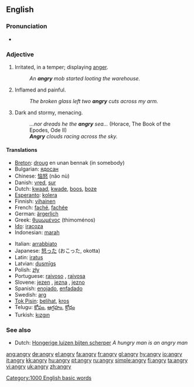 ==English==

===Pronunciation===
*{{audio|en-us-angry.ogg|Audio (US)}}

===Adjective===
{{en-adj|angr|ier}}

# Irritated, in a temper; displaying [[anger]].
#:''An '''angry''' mob started looting the warehouse.''
# {{italbrac|said about a wound or a rash}} Inflamed and painful.
#:''The broken glass left two '''angry''' cuts across my arm.''
# {{italbrac|figurative|said about the sky or the sea}} Dark and stormy, menacing.
#:''...nor dreads he the '''angry''' sea...'' (Horace, The Book of the Epodes, Ode II)
#:'''''Angry''' clouds racing across the sky.''

====Translations====
{{top}}
*[[Breton]]: [[droug]] en unan bennak (in somebody)
*Bulgarian: [[ядосан]] {{m}}
*Chinese: [[恼怒]] (nǎo nù)
*Danish: [[vred]], [[sur]]
*Dutch: [[kwaad]], [[kwade]], [[boos]], [[boze]]
*[[Esperanto]]: [[kolera]]
*Finnish: [[vihainen]]
*French: [[faché]], [[fachée]]
*German: [[ärgerlich]]
*Greek: [[θυμωμένος]] (thimoménos) {{m}}
*[[Ido]]: [[iracoza]]
*Indonesian: [[marah]]
{{mid}}
*Italian: [[arrabbiato]]
*Japanese: [[怒る|怒った]] (おこった, okotta)
*Latin: [[iratus]]
*Latvian: [[dusmīgs]]
*Polish: [[zły]]
*Portuguese: [[raivoso]] {{m}}, [[raivosa]] {{f}}
*Slovene: [[jezen]] {{m}}, [[jezna]] {{f}}, [[jezno]] {{n}}
*Spanish: [[enojado]], [[enfadado]]
*Swedish: [[arg]]
*[[Tok Pisin]]: [[belihat]], [[kros]]
*Telugu: [[కోపం]], [[ఆగ్రహం]], [[క్రోధం]]
*Turkish: [[kızgın]]
{{bottom}}

===See also===
*Dutch: [[Hongerige luizen bijten scherper]] ''A hungry man is an angry man''

[[Category:1000 English basic words]]

[[ang:angry]]
[[de:angry]]
[[el:angry]]
[[fa:angry]]
[[fr:angry]]
[[gl:angry]]
[[hy:angry]]
[[io:angry]]
[[it:angry]]
[[kk:angry]]
[[hu:angry]]
[[pt:angry]]
[[ru:angry]]
[[simple:angry]]
[[fi:angry]]
[[ta:angry]]
[[vi:angry]]
[[uk:angry]]
[[zh:angry]]